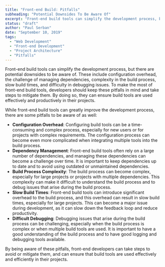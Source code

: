```yaml
---
title: "Front-end Build: Pitfalls"
subheading: "Potential Downsides To Be Aware Of"
excerpt: "Front-end build tools can simplify the development process, but there are potential downsides to be aware of. These include configuration overhead, the challenge of managing dependencies, complexity in the build process, slow build times, and difficulty in debugging issues. To make the most of front-end build tools, developers should keep these pitfalls in mind and take steps to mitigate them. By doing so, they can ensure build tools are used effectively and productively in their projects."
status: "draft"
author: "Paul Serban"
date: "September 10, 2019"
tags:
  - "Web Development"
  - "Front-end Development"
  - "Project Architecture"
  - "Pitfalls"
---
```


Front-end build tools can simplify the development process, but there are potential downsides to be aware of. These include configuration overhead, the challenge of managing dependencies, complexity in the build process, slow build times, and difficulty in debugging issues. To make the most of front-end build tools, developers should keep these pitfalls in mind and take steps to mitigate them. By doing so, they can ensure build tools are used effectively and productively in their projects.

While front-end build tools can greatly improve the development process, there are some pitfalls to be aware of as well:

- **Configuration Overhead**: Configuring build tools can be a time-consuming and complex process, especially for new users or for projects with complex requirements. The configuration process can become even more complicated when integrating multiple tools into the build process.
- **Dependency Management**: Front-end build tools often rely on a large number of dependencies, and managing these dependencies can become a challenge over time. It is important to keep dependencies up to date and to avoid using outdated or unmaintained dependencies.
- **Build Process Complexity**: The build process can become complex, especially for large projects or projects with multiple dependencies. This complexity can make it difficult to understand the build process and to debug issues that arise during the build process.
- **Slow Build Times**: Front-end build tools can introduce significant overhead to the build process, and this overhead can result in slow build times, especially for large projects. This can become a major issue during development, as it can slow down the feedback loop and reduce productivity.
- **Difficult Debugging**: Debugging issues that arise during the build process can be challenging, especially when the build process is complex or when multiple build tools are used. It is important to have a good understanding of the build process and to have good logging and debugging tools available.

By being aware of these pitfalls, front-end developers can take steps to avoid or mitigate them, and can ensure that build tools are used effectively and efficiently in their projects.